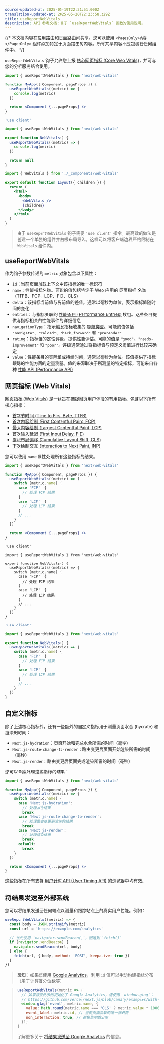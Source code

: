 ```yaml
---
source-updated-at: 2025-05-19T22:31:51.000Z
translation-updated-at: 2025-05-20T22:23:58.229Z
title: useReportWebVitals
description: API 参考文档：关于 `useReportWebVitals` 函数的使用说明。
---
```


{/* 本文档内容在应用路由和页面路由间共享。您可以使用 `<PagesOnly>内容</PagesOnly>` 组件添加特定于页面路由的内容。所有共享内容不应包裹在任何组件中。 */}

`useReportWebVitals` 钩子允许您上报 [核心网页指标 (Core Web Vitals)](https://web.dev/vitals/)，并可与您的分析服务结合使用。

<PagesOnly>

```jsx filename="pages/_app.js"
import { useReportWebVitals } from 'next/web-vitals'

function MyApp({ Component, pageProps }) {
  useReportWebVitals((metric) => {
    console.log(metric)
  })

  return <Component {...pageProps} />
}
```

</PagesOnly>

<AppOnly>

```jsx filename="app/_components/web-vitals.js"
'use client'

import { useReportWebVitals } from 'next/web-vitals'

export function WebVitals() {
  useReportWebVitals((metric) => {
    console.log(metric)
  })

  return null
}
```

```jsx filename="app/layout.js"
import { WebVitals } from './_components/web-vitals'

export default function Layout({ children }) {
  return (
    <html>
      <body>
        <WebVitals />
        {children}
      </body>
    </html>
  )
}
```

> 由于 `useReportWebVitals` 钩子需要 `'use client'` 指令，最高效的做法是创建一个单独的组件并由根布局导入。这样可以将客户端边界严格限制在 `WebVitals` 组件内。

</AppOnly>

## useReportWebVitals

作为钩子参数传递的 `metric` 对象包含以下属性：

- `id`：当前页面加载上下文中该指标的唯一标识符
- `name`：性能指标名称。可能的值包括特定于 Web 应用的 [网页指标](#web-vitals) 名称（TTFB、FCP、LCP、FID、CLS）
- `delta`：该指标当前值与先前值的差值。通常以毫秒为单位，表示指标值随时间的变化
- `entries`：与指标关联的 [性能条目 (Performance Entries)](https://developer.mozilla.org/docs/Web/API/PerformanceEntry) 数组。这些条目提供与指标相关的性能事件的详细信息
- `navigationType`：指示触发指标收集的 [导航类型](https://developer.mozilla.org/docs/Web/API/PerformanceNavigationTiming/type)。可能的值包括 `"navigate"`、`"reload"`、`"back_forward"` 和 `"prerender"`
- `rating`：指标值的定性评级，提供性能评估。可能的值是 `"good"`、`"needs-improvement"` 和 `"poor"`。评级通常通过将指标值与预定义阈值进行比较来确定
- `value`：性能条目的实际值或持续时间，通常以毫秒为单位。该值提供了指标跟踪的性能方面的定量测量。值的来源取决于所测量的特定指标，可能来自各种 [性能 API (Performance API)](https://developer.mozilla.org/docs/Web/API/Performance_API)

## 网页指标 (Web Vitals)

[网页指标 (Web Vitals)](https://web.dev/vitals/) 是一组旨在捕捉网页用户体验的有用指标。包含以下所有核心指标：

- [首字节时间 (Time to First Byte, TTFB)](https://developer.mozilla.org/docs/Glossary/Time_to_first_byte)
- [首次内容绘制 (First Contentful Paint, FCP)](https://developer.mozilla.org/docs/Glossary/First_contentful_paint)
- [最大内容绘制 (Largest Contentful Paint, LCP)](https://web.dev/lcp/)
- [首次输入延迟 (First Input Delay, FID)](https://web.dev/fid/)
- [累积布局偏移 (Cumulative Layout Shift, CLS)](https://web.dev/cls/)
- [下次绘制交互 (Interaction to Next Paint, INP)](https://web.dev/inp/)

您可以使用 `name` 属性处理所有这些指标的结果。

<PagesOnly>

```jsx filename="pages/_app.js"
import { useReportWebVitals } from 'next/web-vitals'

function MyApp({ Component, pageProps }) {
  useReportWebVitals((metric) => {
    switch (metric.name) {
      case 'FCP': {
        // 处理 FCP 结果
      }
      case 'LCP': {
        // 处理 LCP 结果
      }
      // ...
    }
  })

  return <Component {...pageProps} />
}
```

</PagesOnly>

<AppOnly>

```tsx filename="app/components/web-vitals.tsx" switcher
'use client'

import { useReportWebVitals } from 'next/web-vitals'

export function WebVitals() {
  useReportWebVitals((metric) => {
    switch (metric.name) {
      case 'FCP': {
        // 处理 FCP 结果
      }
      case 'LCP': {
        // 处理 LCP 结果
      }
      // ...
    }
  })
}
```

```jsx filename="app/components/web-vitals.js" switcher
'use client'

import { useReportWebVitals } from 'next/web-vitals'

export function WebVitals() {
  useReportWebVitals((metric) => {
    switch (metric.name) {
      case 'FCP': {
        // 处理 FCP 结果
      }
      case 'LCP': {
        // 处理 LCP 结果
      }
      // ...
    }
  })
}
```

</AppOnly>

<PagesOnly>

## 自定义指标

除了上述核心指标外，还有一些额外的自定义指标用于测量页面水合 (hydrate) 和渲染的时间：

- `Next.js-hydration`：页面开始和完成水合所需的时间（毫秒）
- `Next.js-route-change-to-render`：路由变更后页面开始渲染所需的时间（毫秒）
- `Next.js-render`：路由变更后页面完成渲染所需的时间（毫秒）

您可以单独处理这些指标的结果：

```jsx filename="pages/_app.js"
import { useReportWebVitals } from 'next/web-vitals'

function MyApp({ Component, pageProps }) {
  useReportWebVitals((metric) => {
    switch (metric.name) {
      case 'Next.js-hydration':
        // 处理水合结果
        break
      case 'Next.js-route-change-to-render':
        // 处理路由变更到渲染的结果
        break
      case 'Next.js-render':
        // 处理渲染结果
        break
      default:
        break
    }
  })

  return <Component {...pageProps} />
}
```

这些指标在所有支持 [用户计时 API (User Timing API)](https://caniuse.com/#feat=user-timing) 的浏览器中均有效。

</PagesOnly>

## 将结果发送至外部系统

您可以将结果发送至任何端点以测量和跟踪站点上的真实用户性能。例如：

```js
useReportWebVitals((metric) => {
  const body = JSON.stringify(metric)
  const url = 'https://example.com/analytics'

  // 优先使用 `navigator.sendBeacon()`，回退到 `fetch()`
  if (navigator.sendBeacon) {
    navigator.sendBeacon(url, body)
  } else {
    fetch(url, { body, method: 'POST', keepalive: true })
  }
})
```

> **须知**：如果您使用 [Google Analytics](https://analytics.google.com/analytics/web/)，利用 `id` 值可以手动构建指标分布（用于计算百分位数等）

> ```js
> useReportWebVitals(metric => {
>   // 如果按照此示例初始化了 Google Analytics，请使用 `window.gtag`：
>   // https://github.com/vercel/next.js/blob/canary/examples/with-google-analytics
>   window.gtag('event', metric.name, {
>     value: Math.round(metric.name === 'CLS' ? metric.value * 1000 : metric.value), // 值必须为整数
>     event_label: metric.id, // 当前页面加载的唯一标识符
>     non_interaction: true, // 避免影响跳出率
>   });
> }
> ```
>
> 了解更多关于 [将结果发送至 Google Analytics](https://github.com/GoogleChrome/web-vitals#send-the-results-to-google-analytics) 的信息。